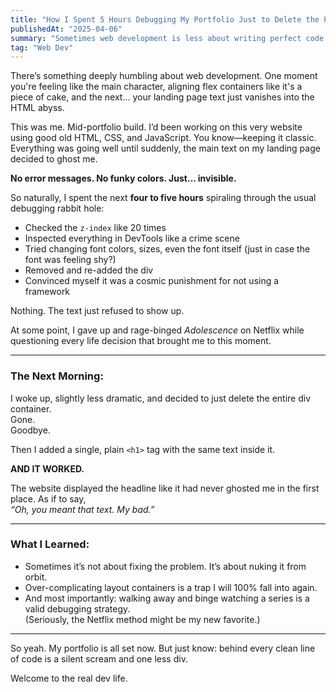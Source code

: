 ```yaml
---
title: "How I Spent 5 Hours Debugging My Portfolio Just to Delete the Problem"
publishedAt: "2025-04-06"
summary: "Sometimes web development is less about writing perfect code and more about surrendering to the void and starting fresh. Here's the story of how one div container nearly broke me."
tag: "Web Dev"
---
```


There’s something deeply humbling about web development. One moment you're feeling like the main character, aligning flex containers like it's a piece of cake, and the next... your landing page text just vanishes into the HTML abyss.

This was me. Mid-portfolio build. I’d been working on this very website using good old HTML, CSS, and JavaScript. You know—keeping it classic. Everything was going well until suddenly, the main text on my landing page decided to ghost me.

**No error messages. No funky colors. Just… invisible.**

So naturally, I spent the next **four to five hours** spiraling through the usual debugging rabbit hole:

- Checked the `z-index` like 20 times  
- Inspected everything in DevTools like a crime scene  
- Tried changing font colors, sizes, even the font itself (just in case the font was feeling shy?)  
- Removed and re-added the div  
- Convinced myself it was a cosmic punishment for not using a framework

Nothing. The text just refused to show up.

At some point, I gave up and rage-binged *Adolescence* on Netflix while questioning every life decision that brought me to this moment.

---

### The Next Morning:

I woke up, slightly less dramatic, and decided to just delete the entire div container.  
Gone.  
Goodbye.

Then I added a single, plain `<h1>` tag with the same text inside it.

**AND IT WORKED.**

The website displayed the headline like it had never ghosted me in the first place. As if to say,  
*“Oh, you meant that text. My bad.”*

---

### What I Learned:

- Sometimes it’s not about fixing the problem. It’s about nuking it from orbit.
- Over-complicating layout containers is a trap I will 100% fall into again.
- And most importantly: walking away and binge watching a series is a valid debugging strategy.  
  (Seriously, the Netflix method might be my new favorite.)

---

So yeah. My portfolio is all set now. But just know: behind every clean line of code is a silent scream and one less div.

Welcome to the real dev life.
